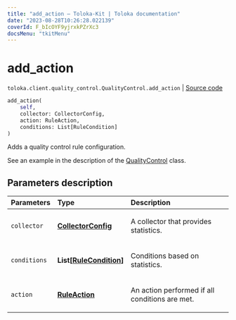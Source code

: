 ```yaml
---
title: "add_action — Toloka-Kit | Toloka documentation"
date: "2023-08-28T10:26:28.022139"
coverId: F_bIcOYF9yjrxkPZrXc3
docsMenu: "tkitMenu"
---
```


# add_action

`toloka.client.quality_control.QualityControl.add_action` | [Source code](https://github.com/Toloka/toloka-kit/blob/v1.2.1/src/client/quality_control.py#L148)

```python
add_action(
    self,
    collector: CollectorConfig,
    action: RuleAction,
    conditions: List[RuleCondition]
)
```

Adds a quality control rule configuration.

See an example in the description of the [QualityControl](/docs/toloka-kit/reference/toloka.client.quality_control.QualityControl) class.

## Parameters description

| Parameters | Type | Description |
| :----------| :----| :-----------|
`collector`|**[CollectorConfig](/docs/toloka-kit/reference/toloka.client.collectors.CollectorConfig)**|<p>A collector that provides statistics.</p>
`conditions`|**List\[[RuleCondition](/docs/toloka-kit/reference/toloka.client.conditions.RuleCondition)\]**|<p>Conditions based on statistics.</p>
`action`|**[RuleAction](/docs/toloka-kit/reference/toloka.client.actions.RuleAction)**|<p>An action performed if all conditions are met.</p>